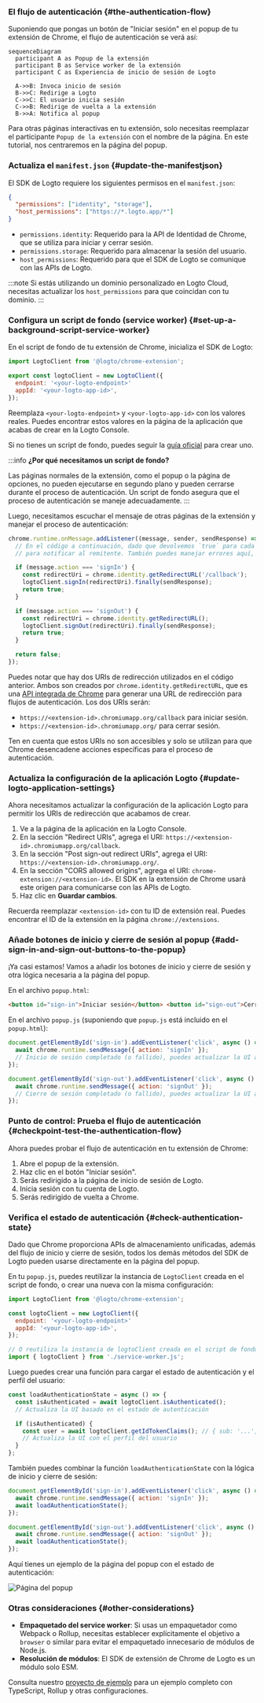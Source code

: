 

### El flujo de autenticación \{#the-authentication-flow}

Suponiendo que pongas un botón de "Iniciar sesión" en el popup de tu extensión de Chrome, el flujo de autenticación se verá así:

```mermaid
sequenceDiagram
  participant A as Popup de la extensión
  participant B as Service worker de la extensión
  participant C as Experiencia de inicio de sesión de Logto

  A->>B: Invoca inicio de sesión
  B->>C: Redirige a Logto
  C->>C: El usuario inicia sesión
  C->>B: Redirige de vuelta a la extensión
  B->>A: Notifica al popup
```

Para otras páginas interactivas en tu extensión, solo necesitas reemplazar el participante `Popup de la extensión` con el nombre de la página. En este tutorial, nos centraremos en la página del popup.

<RegardingRedirectBasedSignIn />

### Actualiza el `manifest.json` \{#update-the-manifestjson}

El SDK de Logto requiere los siguientes permisos en el `manifest.json`:

```json title="manifest.json"
{
  "permissions": ["identity", "storage"],
  "host_permissions": ["https://*.logto.app/*"]
}
```

- `permissions.identity`: Requerido para la API de Identidad de Chrome, que se utiliza para iniciar y cerrar sesión.
- `permissions.storage`: Requerido para almacenar la sesión del usuario.
- `host_permissions`: Requerido para que el SDK de Logto se comunique con las APIs de Logto.

:::note
Si estás utilizando un dominio personalizado en Logto Cloud, necesitas actualizar los `host_permissions` para que coincidan con tu dominio.
:::

### Configura un script de fondo (service worker) \{#set-up-a-background-script-service-worker}

En el script de fondo de tu extensión de Chrome, inicializa el SDK de Logto:

```js title="service-worker.js"
import LogtoClient from '@logto/chrome-extension';

export const logtoClient = new LogtoClient({
  endpoint: '<your-logto-endpoint>'
  appId: '<your-logto-app-id>',
});
```

Reemplaza `<your-logto-endpoint>` y `<your-logto-app-id>` con los valores reales. Puedes encontrar estos valores en la página de la aplicación que acabas de crear en la Logto Console.

Si no tienes un script de fondo, puedes seguir la [guía oficial](https://developer.chrome.com/docs/extensions/develop/concepts/service-workers/basics) para crear uno.

:::info
**¿Por qué necesitamos un script de fondo?**

Las páginas normales de la extensión, como el popup o la página de opciones, no pueden ejecutarse en segundo plano y pueden cerrarse durante el proceso de autenticación. Un script de fondo asegura que el proceso de autenticación se maneje adecuadamente.
:::

Luego, necesitamos escuchar el mensaje de otras páginas de la extensión y manejar el proceso de autenticación:

```js title="service-worker.js"
chrome.runtime.onMessage.addListener((message, sender, sendResponse) => {
  // En el código a continuación, dado que devolvemos `true` para cada acción, necesitamos llamar a `sendResponse`
  // para notificar al remitente. También puedes manejar errores aquí, o usar otras formas de notificar al remitente.

  if (message.action === 'signIn') {
    const redirectUri = chrome.identity.getRedirectURL('/callback');
    logtoClient.signIn(redirectUri).finally(sendResponse);
    return true;
  }

  if (message.action === 'signOut') {
    const redirectUri = chrome.identity.getRedirectURL();
    logtoClient.signOut(redirectUri).finally(sendResponse);
    return true;
  }

  return false;
});
```

Puedes notar que hay dos URIs de redirección utilizados en el código anterior. Ambos son creados por `chrome.identity.getRedirectURL`, que es una [API integrada de Chrome](https://developer.chrome.com/docs/extensions/reference/api/identity#method-getRedirectURL) para generar una URL de redirección para flujos de autenticación. Los dos URIs serán:

- `https://<extension-id>.chromiumapp.org/callback` para iniciar sesión.
- `https://<extension-id>.chromiumapp.org/` para cerrar sesión.

Ten en cuenta que estos URIs no son accesibles y solo se utilizan para que Chrome desencadene acciones específicas para el proceso de autenticación.

### Actualiza la configuración de la aplicación Logto \{#update-logto-application-settings}

Ahora necesitamos actualizar la configuración de la aplicación Logto para permitir los URIs de redirección que acabamos de crear.

1. Ve a la página de la aplicación en la Logto Console.
2. En la sección "Redirect URIs", agrega el URI: `https://<extension-id>.chromiumapp.org/callback`.
3. En la sección "Post sign-out redirect URIs", agrega el URI: `https://<extension-id>.chromiumapp.org/`.
4. En la sección "CORS allowed origins", agrega el URI: `chrome-extension://<extension-id>`. El SDK en la extensión de Chrome usará este origen para comunicarse con las APIs de Logto.
5. Haz clic en **Guardar cambios**.

Recuerda reemplazar `<extension-id>` con tu ID de extensión real. Puedes encontrar el ID de la extensión en la página `chrome://extensions`.

### Añade botones de inicio y cierre de sesión al popup \{#add-sign-in-and-sign-out-buttons-to-the-popup}

¡Ya casi estamos! Vamos a añadir los botones de inicio y cierre de sesión y otra lógica necesaria a la página del popup.

En el archivo `popup.html`:

```html title="popup.html"
<button id="sign-in">Iniciar sesión</button> <button id="sign-out">Cerrar sesión</button>
```

En el archivo `popup.js` (suponiendo que `popup.js` está incluido en el `popup.html`):

```js title="popup.js"
document.getElementById('sign-in').addEventListener('click', async () => {
  await chrome.runtime.sendMessage({ action: 'signIn' });
  // Inicio de sesión completado (o fallido), puedes actualizar la UI aquí.
});

document.getElementById('sign-out').addEventListener('click', async () => {
  await chrome.runtime.sendMessage({ action: 'signOut' });
  // Cierre de sesión completado (o fallido), puedes actualizar la UI aquí.
});
```

### Punto de control: Prueba el flujo de autenticación \{#checkpoint-test-the-authentication-flow}

Ahora puedes probar el flujo de autenticación en tu extensión de Chrome:

1. Abre el popup de la extensión.
2. Haz clic en el botón "Iniciar sesión".
3. Serás redirigido a la página de inicio de sesión de Logto.
4. Inicia sesión con tu cuenta de Logto.
5. Serás redirigido de vuelta a Chrome.

### Verifica el estado de autenticación \{#check-authentication-state}

Dado que Chrome proporciona APIs de almacenamiento unificadas, además del flujo de inicio y cierre de sesión, todos los demás métodos del SDK de Logto pueden usarse directamente en la página del popup.

En tu `popup.js`, puedes reutilizar la instancia de `LogtoClient` creada en el script de fondo, o crear una nueva con la misma configuración:

```js title="popup.js"
import LogtoClient from '@logto/chrome-extension';

const logtoClient = new LogtoClient({
  endpoint: '<your-logto-endpoint>'
  appId: '<your-logto-app-id>',
});

// O reutiliza la instancia de logtoClient creada en el script de fondo
import { logtoClient } from './service-worker.js';
```

Luego puedes crear una función para cargar el estado de autenticación y el perfil del usuario:

```js title="popup.js"
const loadAuthenticationState = async () => {
  const isAuthenticated = await logtoClient.isAuthenticated();
  // Actualiza la UI basado en el estado de autenticación

  if (isAuthenticated) {
    const user = await logtoClient.getIdTokenClaims(); // { sub: '...', email: '...', ... }
    // Actualiza la UI con el perfil del usuario
  }
};
```

También puedes combinar la función `loadAuthenticationState` con la lógica de inicio y cierre de sesión:

```js title="popup.js"
document.getElementById('sign-in').addEventListener('click', async () => {
  await chrome.runtime.sendMessage({ action: 'signIn' });
  await loadAuthenticationState();
});

document.getElementById('sign-out').addEventListener('click', async () => {
  await chrome.runtime.sendMessage({ action: 'signOut' });
  await loadAuthenticationState();
});
```

Aquí tienes un ejemplo de la página del popup con el estado de autenticación:

<img src={extensionPopupImage} alt="Página del popup" />

### Otras consideraciones \{#other-considerations}

- **Empaquetado del service worker**: Si usas un empaquetador como Webpack o Rollup, necesitas establecer explícitamente el objetivo a `browser` o similar para evitar el empaquetado innecesario de módulos de Node.js.
- **Resolución de módulos**: El SDK de extensión de Chrome de Logto es un módulo solo ESM.

Consulta nuestro [proyecto de ejemplo](https://github.com/logto-io/js/tree/HEAD/packages/chrome-extension-sample) para un ejemplo completo con TypeScript, Rollup y otras configuraciones.
